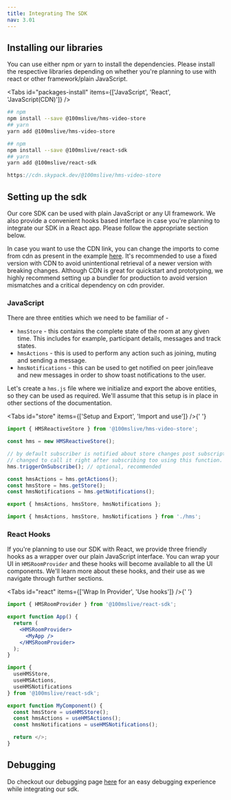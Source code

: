 ```yaml
---
title: Integrating The SDK
nav: 3.01
---
```


## Installing our libraries

You can use either npm or yarn to install the dependencies. Please install the respective libraries depending on whether
you're planning to use with react or other framework/plain JavaScript.

<Tabs id="packages-install" items={['JavaScript', 'React', 'JavaScript(CDN)']} />

<Tab id="packages-install-0">

```bash
## npm
npm install --save @100mslive/hms-video-store
## yarn
yarn add @100mslive/hms-video-store
```

</Tab>

<Tab id="packages-install-1">

```bash
## npm
npm install --save @100mslive/react-sdk
## yarn
yarn add @100mslive/react-sdk
```

</Tab>

<Tab id="packages-install-2">

```js
https://cdn.skypack.dev/@100mslive/hms-video-store
```

</Tab>

## Setting up the sdk

Our core SDK can be used with plain JavaScript or any UI framework. We also provide a convenient hooks based interface
in case you're planning to integrate our SDK in a React app. Please follow the appropriate section below.

In case you want to use the CDN link, you can change the imports to come from cdn as present in the example [here](https://codepen.io/triptu/pen/dymxmoR?editors=0010). It's recommended to use a fixed version with CDN to avoid unintentional retrieval of a newer version with breaking changes. Although CDN is great for quickstart and prototyping, we highly recommend setting up a bundler for production to avoid version mismatches and a critical dependency on cdn provider.

### JavaScript

There are three entities which we need to be familiar of -

-   `hmsStore` - this contains the complete state of the room at any given time. This includes for example, participant details,
    messages and track states.
-   `hmsActions` - this is used to perform any action such as joining, muting and sending a message.
-   `hmsNotifications` - this can be used to get notified on peer join/leave and new messages in order to show toast notifications to
    the user.

Let's create a `hms.js` file where we initialize and export the above entities, so they can be used as required. We'll assume that
this setup is in place in other sections of the documentation.

<Tabs id="store" items={['Setup and Export', 'Import and use']} />{' '}

<Tab id='store-0'>

```js:hms.js
import { HMSReactiveStore } from '@100mslive/hms-video-store';

const hms = new HMSReactiveStore();

// by default subscriber is notified about store changes post subscription only, this can be
// changed to call it right after subscribing too using this function.
hms.triggerOnSubscribe(); // optional, recommended

const hmsActions = hms.getActions();
const hmsStore = hms.getStore();
const hmsNotifications = hms.getNotifications();

export { hmsActions, hmsStore, hmsNotifications };
```

</Tab>

<Tab  id='store-1'>

```js:some_other_file.js
import { hmsActions, hmsStore, hmsNotifications } from './hms';
```

</Tab>

### React Hooks

If you're planning to use our SDK with React, we provide three friendly hooks as a wrapper over our plain JavaScript interface.
You can wrap your UI in `HMSRoomProvider` and these hooks will become available to all the UI components. We'll learn more about these hooks,
and their use as we navigate through further sections.

<Tabs id="react" items={['Wrap In Provider', 'Use hooks']} />{' '}

<Tab id='react-0'>

```jsx:app.jsx
import { HMSRoomProvider } from '@100mslive/react-sdk';

export function App() {
  return (
    <HMSRoomProvider>
      <MyApp />
    </HMSRoomProvider>
  );
}

```

</Tab>

<Tab  id='react-1'>

```jsx:component.jsx
import {
  useHMSStore,
  useHMSActions,
  useHMSNotifications
} from '@100mslive/react-sdk';

export function MyComponent() {
  const hmsStore = useHMSStore();
  const hmsActions = useHMSActions();
  const hmsNotifications = useHMSNotifications();

  return </>;
}
```

</Tab>

## Debugging

Do checkout our debugging page [here](../debugging/debugging) for an easy debugging experience while integrating our sdk.
